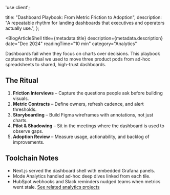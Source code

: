 'use client';

  title: "Dashboard Playbook: From Metric Friction to Adoption",
  description:
    "A repeatable rhythm for landing dashboards that executives and operators actually use.",
};


<BlogArticleShell
  title={metadata.title}
  description={metadata.description}
  date="Dec 2024"
  readingTime="10 min"
  category="Analytics"
>

<ShareMenu title={metadata.title} className="mb-8" />

Dashboards fail when they focus on charts over decisions. This playbook captures the ritual we used to move three product pods from ad-hoc spreadsheets to shared, high-trust dashboards.

## The Ritual

1. **Friction Interviews** – Capture the questions people ask before building visuals.
2. **Metric Contracts** – Define owners, refresh cadence, and alert thresholds.
3. **Storyboarding** – Build Figma wireframes with annotations, not just charts.
4. **Pilot & Shadowing** – Sit in the meetings where the dashboard is used to observe gaps.
5. **Adoption Review** – Measure usage, actionability, and backlog of improvements.

## Toolchain Notes

- Next.js served the dashboard shell with embedded Grafana panels.
- Mode Analytics handled ad-hoc deep dives linked from each tile.
- HubSpot webhooks and Slack reminders nudged teams when metrics went stale.
[See related analytics projects](/projects#analytics)

</BlogArticleShell>

